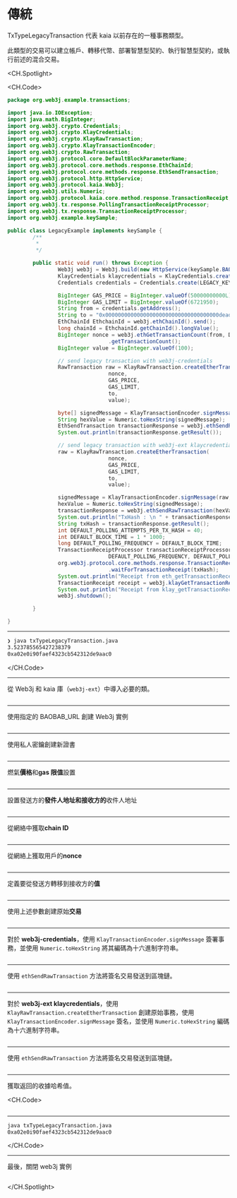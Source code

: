 # 傳統

TxTypeLegacyTransaction 代表 kaia 以前存在的一種事務類型。

此類型的交易可以建立帳戶、轉移代幣、部署智慧型契約、執行智慧型契約，或執行前述的混合交易。

<CH.Spotlight>

<CH.Code>

```java txTypeLegacyTransaction.java
package org.web3j.example.transactions;

import java.io.IOException;
import java.math.BigInteger;
import org.web3j.crypto.Credentials;
import org.web3j.crypto.KlayCredentials;
import org.web3j.crypto.KlayRawTransaction;
import org.web3j.crypto.KlayTransactionEncoder;
import org.web3j.crypto.RawTransaction;
import org.web3j.protocol.core.DefaultBlockParameterName;
import org.web3j.protocol.core.methods.response.EthChainId;
import org.web3j.protocol.core.methods.response.EthSendTransaction;
import org.web3j.protocol.http.HttpService;
import org.web3j.protocol.kaia.Web3j;
import org.web3j.utils.Numeric;
import org.web3j.protocol.kaia.core.method.response.TransactionReceipt;
import org.web3j.tx.response.PollingTransactionReceiptProcessor;
import org.web3j.tx.response.TransactionReceiptProcessor;
import org.web3j.example.keySample;

public class LegacyExample implements keySample {
        /**
         *
         */

        public static void run() throws Exception {
                Web3j web3j = Web3j.build(new HttpService(keySample.BAOBAB_URL));
                KlayCredentials klaycredentials = KlayCredentials.create(keySample.LEGACY_KEY_privkey);
                Credentials credentials = Credentials.create(LEGACY_KEY_privkey);

                BigInteger GAS_PRICE = BigInteger.valueOf(50000000000L);
                BigInteger GAS_LIMIT = BigInteger.valueOf(6721950);
                String from = credentials.getAddress();
                String to = "0x000000000000000000000000000000000000dead";
                EthChainId EthchainId = web3j.ethChainId().send();
                long chainId = EthchainId.getChainId().longValue();
                BigInteger nonce = web3j.ethGetTransactionCount(from, DefaultBlockParameterName.LATEST).send()
                                .getTransactionCount();
                BigInteger value = BigInteger.valueOf(100);

                // send legacy transaction with web3j-credentials
                RawTransaction raw = KlayRawTransaction.createEtherTransaction(
                                nonce,
                                GAS_PRICE,
                                GAS_LIMIT,
                                to,
                                value);

                byte[] signedMessage = KlayTransactionEncoder.signMessage(raw, chainId, credentials);
                String hexValue = Numeric.toHexString(signedMessage);
                EthSendTransaction transactionResponse = web3j.ethSendRawTransaction(hexValue).send();
                System.out.println(transactionResponse.getResult());

                // send legacy transaction with web3j-ext klaycredentials
                raw = KlayRawTransaction.createEtherTransaction(
                                nonce,
                                GAS_PRICE,
                                GAS_LIMIT,
                                to,
                                value);

                signedMessage = KlayTransactionEncoder.signMessage(raw, chainId, klaycredentials);
                hexValue = Numeric.toHexString(signedMessage);
                transactionResponse = web3j.ethSendRawTransaction(hexValue).send();
                System.out.println("TxHash : \n " + transactionResponse.getResult());
                String txHash = transactionResponse.getResult();
                int DEFAULT_POLLING_ATTEMPTS_PER_TX_HASH = 40;
                int DEFAULT_BLOCK_TIME = 1 * 1000;
                long DEFAULT_POLLING_FREQUENCY = DEFAULT_BLOCK_TIME;
                TransactionReceiptProcessor transactionReceiptProcessor = new PollingTransactionReceiptProcessor(web3j,
                                DEFAULT_POLLING_FREQUENCY, DEFAULT_POLLING_ATTEMPTS_PER_TX_HASH);
                org.web3j.protocol.core.methods.response.TransactionReceipt ethReceipt = transactionReceiptProcessor
                                .waitForTransactionReceipt(txHash);
                System.out.println("Receipt from eth_getTransactionReceipt : \n" + ethReceipt);
                TransactionReceipt receipt = web3j.klayGetTransactionReceipt(txHash).send().getResult();
                System.out.println("Receipt from klay_getTransactionReceipt : \n" + receipt);
                web3j.shutdown();

        }

}
```

---

```zsh output
❯ java txTypeLegacyTransaction.java
3.523785565427238379
0xa02e0i90faef4323cb542312de9aac0
```

</CH.Code>

---

從 Web3j 和 kaia 庫（`web3j-ext`）中導入必要的類。

```java txTypeLegacyTransaction.java focus=1:20

```

---

使用指定的 BAOBAB_URL 創建 Web3j 實例

```java txTypeLegacyTransaction.java focus=27

```

---

使用私人密鑰創建新證書

```java txTypeLegacyTransaction.java focus=28:29

```

---

燃氣**價格**和**gas 限值**設置

```java txTypeLegacyTransaction.java focus=31:32

```

---

設置發送方的**發件人地址和接收方的**收件人地址

```java txTypeLegacyTransaction.java focus=33,34

```

---

從網絡中獲取**chain ID**

```java txTypeLegacyTransaction.java focus=35:36

```

---

從網絡上獲取用戶的**nonce**

```java txTypeLegacyTransaction.java focus=37:38

```

---

定義要從發送方轉移到接收方的**值**

```java txTypeLegacyTransaction.java focus=39

```

---

使用上述參數創建原始**交易**

```java txTypeLegacyTransaction.java focus=42:47

```

---

對於 **web3j-credentials**，使用 `KlayTransactionEncoder.signMessage` 簽署事務，並使用 `Numeric.toHexString` 將其編碼為十六進制字符串。

```java txTypeLegacyTransaction.java focus=49:50

```

---

使用 `ethSendRawTransaction` 方法將簽名交易發送到區塊鏈。

```java txTypeLegacyTransaction.java focus=51:52

```

---

對於 **web3j-ext klaycredentials**，使用 `KlayRawTransaction.createEtherTransaction` 創建原始事務，使用 `KlayTransactionEncoder.signMessage` 簽名，並使用 `Numeric.toHexString` 編碼為十六進制字符串。

```java txTypeLegacyTransaction.java focus=54:63

```

---

使用 `ethSendRawTransaction` 方法將簽名交易發送到區塊鏈。

```java txTypeLegacyTransaction.java focus=64:66

```

---

獲取返回的收據哈希值。

<CH.Code>

```java txTypeLegacyTransaction.java focus=67:76

```

---

```zsh output
java txTypeLegacyTransaction.java
0xa02e0i90faef4323cb542312de9aac0
```

</CH.Code>

---

最後，關閉 web3j 實例

```java txTypeLegacyTransaction.java focus=77

```

</CH.Spotlight>
